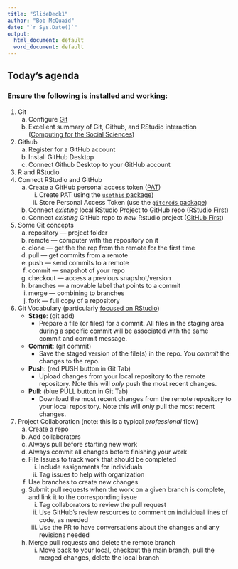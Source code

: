 ```yaml
---
title: "SlideDeck1"
author: "Bob McQuaid"
date: "`r Sys.Date()`"
output:
  html_document: default
  word_document: default
---
```


## Today's agenda

### Ensure the following is installed and working:

1.  Git
    a.  Configure [Git](https://git-scm.com)
    b.  Excellent summary of Git, Github, and RStudio interaction ([Computing for the Social Sciences](https://cfss.uchicago.edu/setup/what-is-git/))
2.  Github
    a.  Register for a GitHub account
    b.  Install GitHub Desktop
    c.  Connect Github Desktop to your GitHub account
3.  R and RStudio
4.  Connect RStudio and GitHub
    a.  Create a GitHub personal access token ([PAT](https://docs.github.com/en/authentication/keeping-your-account-and-data-secure/creating-a-personal-access-token))
        i.  Create PAT using the [`usethis` package](https://rfortherestofus.com/2021/02/how-to-use-git-github-with-r/#:~:text=create%20a%20personal%20access%20token%20(pat)%20on%20github))
        ii. Store Personal Access Token (use the [`gitcreds` package](https://rfortherestofus.com/2021/02/how-to-use-git-github-with-r/#:~:text=store%20personal%20access%20token%20to%20connect%20rstudio%20and%20github))
    b.  Connect *existing* local RStudio Project to GitHub repo ([RStudio First](https://rfortherestofus.com/2021/02/how-to-use-git-github-with-r/#:~:text=two%20of%20them.-,rstudio%20first,-Sometimes%20you%20already))
    c.  Connect *existing* GitHub repo to *new* Rstudio project ([GitHub First](https://rfortherestofus.com/2021/02/how-to-use-git-github-with-r/#:~:text=current%20RStudio%20project.-,github%20first,-The%20most%20straightforward))
5.  Some Git concepts
    a.  repository --- project folder
    b.  remote --- computer with the repository on it
    c.  clone --- get the the rep from the remote for the first time
    d.  pull --- get commits from a remote
    e.  push --- send commits to a remote
    f.  commit --- snapshot of your repo
    g.  checkout --- access a previous snapshot/version
    h.  branches --- a movable label that points to a commit
    i.  merge --- combining to branches
    j.  fork --- full copy of a repository
6.  Git Vocabulary (particularly [focused on RStudio](https://rviews.rstudio.com/2020/04/23/10-commands-to-get-started-with-git/))
    -   **Stage**: (git add)
        -   Prepare a file (or files) for a commit. All files in the staging area during a specific commit will be associated with the same commit and commit message.
    -   **Commit**: (git commit)
        -   Save the staged version of the file(s) in the repo. You *commit* the changes to the repo.
    -   **Push**: (red PUSH button in Git Tab)
        -   Upload changes from your local repository to the remote repository. Note this will *only* push the most recent changes.
    -   **Pull**: (blue PULL button in Git Tab)
        -   Download the most recent changes from the remote repository to your local repository. Note this will *only* pull the most recent changes.
7.  Project Collaboration (note: this is a typical *professional* flow)
    a.  Create a repo
    b.  Add collaborators
    c.  Always pull before starting new work
    d.  Always commit all changes before finishing your work
    e.  File Issues to track work that should be completed
        i.  Include assignments for individuals
        ii. Tag issues to help with organization
    f.  Use branches to create new changes
    g.  Submit pull requests when the work on a given branch is complete, and link it to the corresponding issue
        i.  Tag collaborators to review the pull request
        ii. Use GitHub's review resources to comment on individual lines of code, as needed
        iii. Use the PR to have conversations about the changes and any revisions needed
    h.  Merge pull requests and delete the remote branch
        i.  Move back to your local, checkout the main branch, pull the merged changes, delete the local branch
